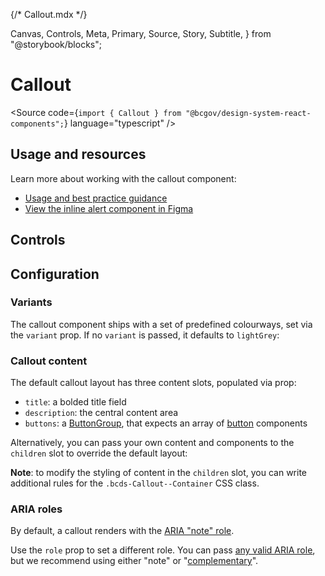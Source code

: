 {/* Callout.mdx */}

  Canvas,
  Controls,
  Meta,
  Primary,
  Source,
  Story,
  Subtitle,
} from "@storybook/blocks";


<Meta of={CalloutStories} />

# Callout

<Subtitle></Subtitle>

<Source
  code={`import { Callout } from "@bcgov/design-system-react-components";`}
  language="typescript"
/>

## Usage and resources

Learn more about working with the callout component:

- [Usage and best practice guidance]()
- [View the inline alert component in Figma](https://www2.gov.bc.ca/gov/content?id=8E36BE1D10E04A17B0CD4D913FA7AC43#designers)

## Controls

<Primary of={CalloutStories} />
<Controls of={CalloutStories.CalloutTemplate} />

## Configuration

### Variants

The callout component ships with a set of predefined colourways, set via the `variant` prop. If no `variant` is passed, it defaults to `lightGrey`:

<Canvas of={CalloutStories.CalloutTemplate} />
<Canvas of={CalloutStories.LightBlueTheme} />
<Canvas of={CalloutStories.DarkBlueTheme} />
<Canvas of={CalloutStories.LightGoldTheme} />

### Callout content

The default callout layout has three content slots, populated via prop:

- `title`: a bolded title field
- `description`: the central content area
- `buttons`: a [ButtonGroup](/docs/components-button-buttongroup--docs), that expects an array of [button](/docs/components-button-button--docs) components

Alternatively, you can pass your own content and components to the `children` slot to override the default layout:

<Canvas of={CalloutStories.CustomCallout} />

**Note**: to modify the styling of content in the `children` slot, you can write additional rules for the `.bcds-Callout--Container` CSS class.

### ARIA roles

By default, a callout renders with the [ARIA "note" role](https://developer.mozilla.org/en-US/docs/Web/Accessibility/ARIA/Roles/note_role).

Use the `role` prop to set a different role. You can pass [any valid ARIA role](https://developer.mozilla.org/en-US/docs/Web/Accessibility/ARIA/Roles), but we recommend using either "note" or "[complementary](https://developer.mozilla.org/en-US/docs/Web/Accessibility/ARIA/Roles/complementary_role)".
